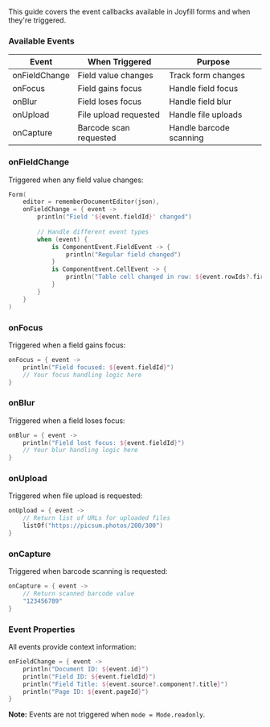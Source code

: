 
This guide covers the event callbacks available in Joyfill forms and when they're triggered.

### **Available Events**

| Event | When Triggered | Purpose |
| --- | --- | --- |
| onFieldChange | Field value changes | Track form changes |
| onFocus | Field gains focus | Handle field focus |
| onBlur | Field loses focus | Handle field blur |
| onUpload | File upload requested | Handle file uploads |
| onCapture | Barcode scan requested | Handle barcode scanning |

### **onFieldChange**

Triggered when any field value changes:

```kotlin
Form(
    editor = rememberDocumentEditor(json),
    onFieldChange = { event ->
        println("Field '${event.fieldId}' changed")
        
        // Handle different event types
        when (event) {
            is ComponentEvent.FieldEvent -> {
                println("Regular field changed")
            }
            is ComponentEvent.CellEvent -> {
                println("Table cell changed in row: ${event.rowIds?.firstOrNull()}")
            }
        }
    }
)
```

### **onFocus**

Triggered when a field gains focus:

```kotlin
onFocus = { event ->
    println("Field focused: ${event.fieldId}")
    // Your focus handling logic here
}
```

### **onBlur**

Triggered when a field loses focus:

```kotlin
onBlur = { event ->
    println("Field lost focus: ${event.fieldId}")
    // Your blur handling logic here
}
```

### **onUpload**

Triggered when file upload is requested:

```kotlin
onUpload = { event ->
    // Return list of URLs for uploaded files
    listOf("https://picsum.photos/200/300")
}
```

### **onCapture**

Triggered when barcode scanning is requested:

```kotlin
onCapture = { event ->
    // Return scanned barcode value
    "123456789"
}
```

### **Event Properties**

All events provide context information:

```kotlin
onFieldChange = { event ->
    println("Document ID: ${event.id}")
    println("Field ID: ${event.fieldId}")
    println("Field Title: ${event.source?.component?.title}")
    println("Page ID: ${event.pageId}")
}
```

**Note:** Events are not triggered when `mode = Mode.readonly`.